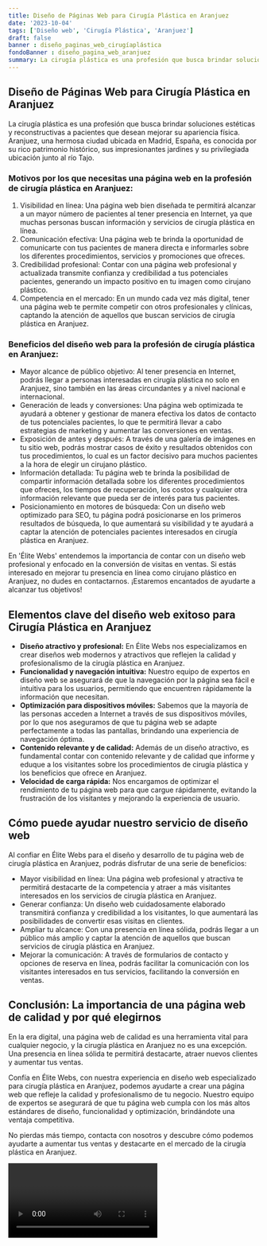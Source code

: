 ```yaml
---
title: Diseño de Páginas Web para Cirugía Plástica en Aranjuez
date: '2023-10-04'
tags: ['Diseño web', 'Cirugía Plástica', 'Aranjuez']
draft: false
banner : diseño_paginas_web_cirugíaplástica
fondoBanner : diseño_pagina_web_aranjuez
summary: La cirugía plástica es una profesión que busca brindar soluciones estéticas y reconstructivas a pacientes que desean mejorar su apariencia física. Aranjuez, una hermosa ciudad ubicada en Madrid, España, es conocida por su rico patrimonio histórico, sus impresionantes jardines y su privilegiada ubicación junto al río Tajo.
---
```


## Diseño de Páginas Web para Cirugía Plástica en Aranjuez

La cirugía plástica es una profesión que busca brindar soluciones estéticas y reconstructivas a pacientes que desean mejorar su apariencia física. Aranjuez, una hermosa ciudad ubicada en Madrid, España, es conocida por su rico patrimonio histórico, sus impresionantes jardines y su privilegiada ubicación junto al río Tajo.

### Motivos por los que necesitas una página web en la profesión de cirugía plástica en Aranjuez:

1. Visibilidad en línea: Una página web bien diseñada te permitirá alcanzar a un mayor número de pacientes al tener presencia en Internet, ya que muchas personas buscan información y servicios de cirugía plástica en línea.
2. Comunicación efectiva: Una página web te brinda la oportunidad de comunicarte con tus pacientes de manera directa e informarles sobre los diferentes procedimientos, servicios y promociones que ofreces.
3. Credibilidad profesional: Contar con una página web profesional y actualizada transmite confianza y credibilidad a tus potenciales pacientes, generando un impacto positivo en tu imagen como cirujano plástico.
4. Competencia en el mercado: En un mundo cada vez más digital, tener una página web te permite competir con otros profesionales y clínicas, captando la atención de aquellos que buscan servicios de cirugía plástica en Aranjuez.

### Beneficios del diseño web para la profesión de cirugía plástica en Aranjuez:

- Mayor alcance de público objetivo: Al tener presencia en Internet, podrás llegar a personas interesadas en cirugía plástica no solo en Aranjuez, sino también en las áreas circundantes y a nivel nacional e internacional.
- Generación de leads y conversiones: Una página web optimizada te ayudará a obtener y gestionar de manera efectiva los datos de contacto de tus potenciales pacientes, lo que te permitirá llevar a cabo estrategias de marketing y aumentar las conversiones en ventas.
- Exposición de antes y después: A través de una galería de imágenes en tu sitio web, podrás mostrar casos de éxito y resultados obtenidos con tus procedimientos, lo cual es un factor decisivo para muchos pacientes a la hora de elegir un cirujano plástico.
- Información detallada: Tu página web te brinda la posibilidad de compartir información detallada sobre los diferentes procedimientos que ofreces, los tiempos de recuperación, los costos y cualquier otra información relevante que pueda ser de interés para tus pacientes.
- Posicionamiento en motores de búsqueda: Con un diseño web optimizado para SEO, tu página podrá posicionarse en los primeros resultados de búsqueda, lo que aumentará su visibilidad y te ayudará a captar la atención de potenciales pacientes interesados en cirugía plástica en Aranjuez.

En 'Élite Webs' entendemos la importancia de contar con un diseño web profesional y enfocado en la conversión de visitas en ventas. Si estás interesado en mejorar tu presencia en línea como cirujano plástico en Aranjuez, no dudes en contactarnos. ¡Estaremos encantados de ayudarte a alcanzar tus objetivos!

<GifSeo />

<Cta />

## Elementos clave del diseño web exitoso para Cirugía Plástica en Aranjuez

- **Diseño atractivo y profesional:** En Élite Webs nos especializamos en crear diseños web modernos y atractivos que reflejen la calidad y profesionalismo de la cirugía plástica en Aranjuez.
- **Funcionalidad y navegación intuitiva:** Nuestro equipo de expertos en diseño web se asegurará de que la navegación por la página sea fácil e intuitiva para los usuarios, permitiendo que encuentren rápidamente la información que necesitan.
- **Optimización para dispositivos móviles:** Sabemos que la mayoría de las personas acceden a Internet a través de sus dispositivos móviles, por lo que nos aseguramos de que tu página web se adapte perfectamente a todas las pantallas, brindando una experiencia de navegación óptima.
- **Contenido relevante y de calidad:** Además de un diseño atractivo, es fundamental contar con contenido relevante y de calidad que informe y eduque a los visitantes sobre los procedimientos de cirugía plástica y los beneficios que ofrece en Aranjuez.
- **Velocidad de carga rápida:** Nos encargamos de optimizar el rendimiento de tu página web para que cargue rápidamente, evitando la frustración de los visitantes y mejorando la experiencia de usuario.

## Cómo puede ayudar nuestro servicio de diseño web

Al confiar en Élite Webs para el diseño y desarrollo de tu página web de cirugía plástica en Aranjuez, podrás disfrutar de una serie de beneficios:

- Mayor visibilidad en línea: Una página web profesional y atractiva te permitirá destacarte de la competencia y atraer a más visitantes interesados en los servicios de cirugía plástica en Aranjuez.
- Generar confianza: Un diseño web cuidadosamente elaborado transmitirá confianza y credibilidad a los visitantes, lo que aumentará las posibilidades de convertir esas visitas en clientes.
- Ampliar tu alcance: Con una presencia en línea sólida, podrás llegar a un público más amplio y captar la atención de aquellos que buscan servicios de cirugía plástica en Aranjuez.
- Mejorar la comunicación: A través de formularios de contacto y opciones de reserva en línea, podrás facilitar la comunicación con los visitantes interesados en tus servicios, facilitando la conversión en ventas.

## Conclusión: La importancia de una página web de calidad y por qué elegirnos

En la era digital, una página web de calidad es una herramienta vital para cualquier negocio, y la cirugía plástica en Aranjuez no es una excepción. Una presencia en línea sólida te permitirá destacarte, atraer nuevos clientes y aumentar tus ventas.

Confía en Élite Webs, con nuestra experiencia en diseño web especializado para cirugía plástica en Aranjuez, podemos ayudarte a crear una página web que refleje la calidad y profesionalismo de tu negocio. Nuestro equipo de expertos se asegurará de que tu página web cumpla con los más altos estándares de diseño, funcionalidad y optimización, brindándote una ventaja competitiva.

No pierdas más tiempo, contacta con nosotros y descubre cómo podemos ayudarte a aumentar tus ventas y destacarte en el mercado de la cirugía plástica en Aranjuez.

<Video />

<CtaBot job='Cirugía Plástica' city='Aranjuez'/>

<Gmaps query='Aranjuez+españa+maps' />